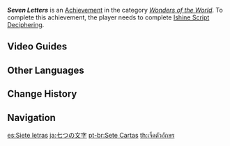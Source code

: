 {{Achievement Infobox
|id           = 81179
|order id     = 1165
|category     = Wonders of the World
|description  = Try to decipher the Ishine Script.
|requirements = Complete ''[[Ishine Script Deciphering]]''.
|primogems    = 5
|tracking     = 
|hidden       = 1
|topic        = 
|type         = Exploration
}}
'''''Seven Letters''''' is an [[Achievement]] in the category ''[[Wonders of the World]]''. To complete this achievement, the player needs to complete [[Ishine Script Deciphering]].
<!--
==Trivia==
-->
==Video Guides==
{{EVT
|video1   = https://youtu.be/SPb0oyl0-ZM
|caption1 = "Seven Letters" Achievement Guide
}}

==Other Languages==
{{Other Languages
|en      = Seven Letters
|zhs     = 七个字母
|zhs_rm  = Qī gè Zìmǔ
|zht     = 七個字母
|zht_rm  = Qī gè Zìmǔ
|zh_tl   = Seven Letters
|ja      = 七つの文字
|ja_rm   = Nanatsu no Moji
|ja_tl   = Seven Letters
|ko      = 7개의 문자
|ko_rm   = Ilgopgae-ui Munja
|ko_tl   = Seven Letters
|es      = Siete letras
|es_tl   = Seven Letters
|fr      = Sept lettres
|fr_tl   = Seven Letters
|ru      = Семь букв
|ru_tl   = Seven Letters
|th      = เจ็ดตัวอักษร
|th_rm   = 
|th_tl   = 
|vi      = Bảy Ký Tự
|vi_tl   = 
|de      = Sieben Buchstaben
|de_tl   = Seven Letters
|id      = Tujuh Huruf
|id_tl   = Seven Letters
|pt      = Sete Cartas
|pt_tl   = 
|tr      = Yedi Harf
|tr_tl   = Seven Letters
|it      = Sette lettere
|it_tl   = 
}}

==Change History==
{{Change History|2.2}}
<!--
==References==
{{Reflist}}
-->
==Navigation==
{{Achievement Navbox|Wonders of the World|Exploration}}

[[es:Siete letras]]
[[ja:七つの文字]]
[[pt-br:Sete Cartas]]
[[th:เจ็ดตัวอักษร]]